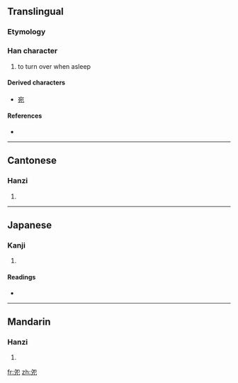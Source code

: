 ==Translingual==

===Etymology===
{{Han compound|夕|卩|ls=ic}}

===Han character===
{{Han char|rn=36|rad=夕|as=02|sn=5|four=2721<sub>2</sub>|canj=弓戈尸山 (NISU)}}

# to turn over when asleep

====Derived characters====
{{rfc-header|Derived characters|lang=mul}}
* [[宛]]

====References====
* {{Han ref|kx=0246.040|dkj=05752|dj=0489.020|hdz=20861.050|uh=5917|ud=22807|bh=C970|bd=51568}}

----

==Cantonese==

===Hanzi===
{{yue-hanzi|jyut=|y=yun2}}

# {{defn|Cantonese|sort=夕02}}

----

==Japanese==

===Kanji===
{{ja-kanji|grade=|rs=夕02}}

# {{defn|Japanese|sort=夕02}}

====Readings====
* {{ja-readings|on=[[えん]] (en), [[おん]] (on)|kun=[[ころがりうす]] (korogariusu)}}

----

==Mandarin==

===Hanzi===
{{cmn-hanzi|pin=[[yuàn]] ([[yuan4]])|wg=yüan<sup>4</sup>}}

# {{defn|Mandarin|sort=夕02}}

[[fr:夗]]
[[zh:夗]]